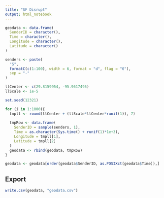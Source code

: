 ```yaml
---
title: "SF Disrupt"
output: html_notebook
---
```


```r
geodata <- data.frame(
  SenderID = character(),
  Time = character(),
  Longitude = character(),
  Latitude = character()
)

senders <- paste(
  "S",
  formatC(c(1:100), width = 6, format = "d", flag = "0"),
  sep = "-"
)

llCenter <- c(29.8159954, -95.9617495)
llScale <- 1e-5

set.seed(12321)

for (i in 1:1000){
  tmpll <- round(llCenter + (llScale*llCenter*runif(1)), 7)
  
  tmpRow <- data.frame(
    SenderID = sample(senders, 1),
    Time = as.character(Sys.time() + runif(1)*1e+3),
    Longitude = tmpll[1],
    Latitude = tmpll[2]
  )
  geodata <- rbind(geodata, tmpRow)
}

geodata <- geodata[order(geodata$SenderID, as.POSIXct(geodata$Time)),]
```

## Export

```r
write.csv(geodata, "geodata.csv")
```

